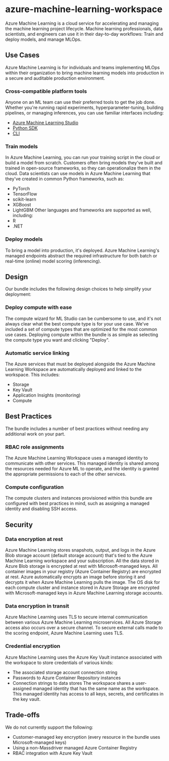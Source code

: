 # azure-machine-learning-workspace
Azure Machine Learning is a cloud service for accelerating and managing the machine learning project lifecycle. Machine learning professionals, data scientists, and engineers can use it in their day-to-day workflows: Train and deploy models, and manage MLOps.

## Use Cases
Azure Machine Learning is for individuals and teams implementing MLOps within their organization to bring machine learning models into production in a secure and auditable production environment.
### Cross-compatible platform tools
Anyone on an ML team can use their preferred tools to get the job done. Whether you're running rapid experiments, hyperparameter-tuning, building pipelines, or managing inferences, you can use familiar interfaces including:
* [Azure Machine Learning Studio](https://ml.azure.com/)
* [Python SDK](https://learn.microsoft.com/en-us/python/api/overview/azure/ai-ml-readme?view=azure-python)
* [CLI](https://learn.microsoft.com/en-us/azure/machine-learning/how-to-configure-cli?tabs=public)
### Train models
In Azure Machine Learning, you can run your training script in the cloud or build a model from scratch. Customers often bring models they've built and trained in open-source frameworks, so they can operationalize them in the cloud. Data scientists can use models in Azure Machine Learning that they've created in common Python frameworks, such as:
* PyTorch
* TensorFlow
* scikit-learn
* XGBoost
* LightGBM
Other languages and frameworks are supported as well, including:
* R
* .NET
### Deploy models
To bring a model into production, it's deployed. Azure Machine Learning's managed endpoints abstract the required infrastructure for both batch or real-time (online) model scoring (inferencing).

## Design
Our bundle includes the following design choices to help simplify your deployment:
### Deploy compute with ease
The compute wizard for ML Studio can be cumbersome to use, and it's not always clear what the best compute type is for your use case. We've included a set of compute types that are optimized for the most common use cases. Deploying compute within the bundle is as simple as selecting the compute type you want and clicking "Deploy".
### Automatic service linking
The Azure services that must be deployed alongside the Azure Machine Learning Workspace are automatically deployed and linked to the workspace. This includes:
* Storage
* Key Vault
* Application Insights (monitoring)
* Compute

## Best Practices
The bundle includes a number of best practices without needing any additional work on your part.
### RBAC role assignments
The Azure Machine Learning Workspace uses a managed identity to communicate with other services. This managed identity is shared among the resources needed for Azure ML to operate, and the identity is granted the appropriate permissions to each of the other services.
### Compute configuration
The compute clusters and instances provisioned within this bundle are configured with best practices in mind, such as assigning a managed identity and disabling SSH access.

## Security
### Data encryption at rest
Azure Machine Learning stores snapshots, output, and logs in the Azure Blob storage account (default storage account) that's tied to the Azure Machine Learning workspace and your subscription. All the data stored in Azure Blob storage is encrypted at rest with Microsoft-managed keys. All container images in your registry (Azure Container Registry) are encrypted at rest. Azure automatically encrypts an image before storing it and decrypts it when Azure Machine Learning pulls the image. The OS disk for each compute cluster and instance stored in Azure Storage are encrypted with Microsoft-managed keys in Azure Machine Learning storage accounts. 
### Data encryption in transit
Azure Machine Learning uses TLS to secure internal communication between various Azure Machine Learning microservices. All Azure Storage access also occurs over a secure channel. To secure external calls made to the scoring endpoint, Azure Machine Learning uses TLS.
### Credential encryption
Azure Machine Learning uses the Azure Key Vault instance associated with the workspace to store credentials of various kinds:
* The associated storage account connection string
* Passwords to Azure Container Repository instances
* Connection strings to data stores
The workspace shares a user-assigned managed identity that has the same name as the workspace. This managed identity has access to all keys, secrets, and certificates in the key vault.

## Trade-offs
We do not currently support the following:
* Customer-managed key encryption (every resource in the bundle uses Microsoft-managed keys)
* Using a non-Massdriver managed Azure Container Registry
* RBAC integration with Azure Key Vault